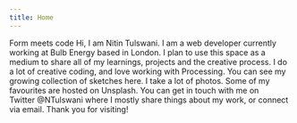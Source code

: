 ```yaml
---
title: Home
---
```



<Layout>
  <Container centerAlign className="lg:w-6/12 md:w-3/5 pt-10 pr-5 pl-5 sm:3/5">
    <Heading as="h1" className="pb-2">
      Form meets code
    </Heading>
    <Text>
      Hi, I am Nitin Tulswani. I am a web developer currently working at <Link to="https://bulb.co.uk/" externalLink>Bulb
      Energy</Link> based in London. I plan to use this space as a medium to share all
      of my learnings, projects and the creative process.
    </Text>
    <Text>
      I do a lot of creative coding, and love working with Processing. You can
      see my growing collection of sketches <Link to="/sketches" renderGatsbyLink>here</Link>.
    </Text>
    <Text>
      I take a lot of photos. Some of my favourites are hosted <Link to="https://unsplash.com/@nitintulswani" externalLink>on Unsplash</Link>.
    </Text>
    <Text>
      You can get in touch with me on Twitter <Link to="https://twitter.com/NTulswani" externalLink>@NTulswani</Link> where I mostly share
      things about my work, or connect via email.
    </Text>
    <Text>Thank you for visiting!</Text>
  </Container>
</Layout>
